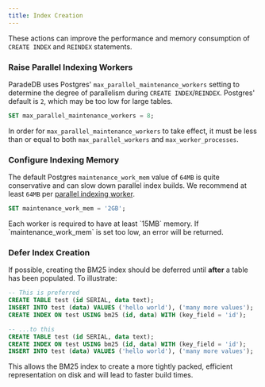 ```yaml
---
title: Index Creation
---
```


These actions can improve the performance and memory consumption of `CREATE INDEX` and `REINDEX` statements.

### Raise Parallel Indexing Workers

ParadeDB uses Postgres' `max_parallel_maintenance_workers` setting to determine the degree of parallelism during `CREATE INDEX`/`REINDEX`. Postgres' default is `2`, which may be too low for large tables.

```sql
SET max_parallel_maintenance_workers = 8;
```

In order for `max_parallel_maintenance_workers` to take effect, it must be less than or equal to both `max_parallel_workers` and `max_worker_processes`.

### Configure Indexing Memory

The default Postgres `maintenance_work_mem` value of `64MB` is quite conservative and can slow down parallel index builds. We recommend at least `64MB` per
[parallel indexing worker](#raise-parallel-indexing-workers).

```sql
SET maintenance_work_mem = '2GB';
```

<Note>
  Each worker is required to have at least `15MB` memory. If
  `maintenance_work_mem` is set too low, an error will be returned.
</Note>

### Defer Index Creation

If possible, creating the BM25 index should be deferred until **after** a table has been populated. To illustrate:

```sql
-- This is preferred
CREATE TABLE test (id SERIAL, data text);
INSERT INTO test (data) VALUES ('hello world'), ('many more values');
CREATE INDEX ON test USING bm25 (id, data) WITH (key_field = 'id');

-- ...to this
CREATE TABLE test (id SERIAL, data text);
CREATE INDEX ON test USING bm25 (id, data) WITH (key_field = 'id');
INSERT INTO test (data) VALUES ('hello world'), ('many more values');
```

This allows the BM25 index to create a more tightly packed, efficient representation on disk and will lead to faster build times.
